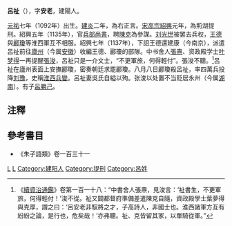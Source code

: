 '''呂祉'''（{{bd|1092年||1137年|catIdx=}}），字'''安老'''，建陽人。

[[元祐_(年号)|元祐]]七年（1092年）出生。[[建炎|建炎]]二年，為右正言。[[宋高宗|宋高宗]][[紹興|紹興]]元年，為荊湖提刑。紹興五年（1135年），官[[兵部尚書|兵部尚書]]，聘[[陳克|陳克]]為參謀。[[刘光世|刘光世]]被罢去兵权，[[王德_(宋朝)|王德]]與[[酈瓊|酈瓊]]等淮西軍互不相服。紹興七年（1137年），下詔王德還建康（今南京），派遣呂祉前往[[廬州|廬州]]（今属[[安徽|安徽]]）收編王德、酈瓊的部隊。中书舍人[[张焘_(南宋)|張燾]]、资政殿学士[[叶梦得|叶梦得]]一再提醒[[張浚|張浚]]，呂祉只是一介文士，“不更軍旅，何得輕付”。張浚不聽。<ref>《[[續資治通鑑|續資治通鑑]]》卷第一百一十八：“中書舍人張燾，見浚言：‘祉書生，不更軍旅，何得輕付！’浚不從。祉又闢都督府準備差遣陳克自隨，資政殿學士葉夢得與克厚，謂之曰：‘呂安老非馭將之才，子高詩人，非國士也。淮西諸軍方互有紛紛之論，是行也，危矣哉！’亦弗聽。祉、克皆留其家，以單騎從軍。”</ref>呂祉在廬州表面上安撫酈瓊，密奏朝廷求罷酈瓊。八月八日酈瓊殺呂祉，率四萬兵投降[[刘豫|刘豫]]，史稱[[淮西兵變|淮西兵變]]。呂祉妻吳氏自縊以殉。张浚以处置不当贬居永州（今属[[湖南|湖南]]）。有子[[呂勝己|呂勝己]]。

==注釋==
{{reflist}}

==參考書目==
* 《朱子語類》卷一百三十一

[[Category:宋朝政治人物|L]]
[[Category:宋朝遇刺身亡者|L]]
[[Category:建阳人|Category:建阳人]]
[[Category:提刑|Category:提刑]]
[[Category:呂姓|Category:呂姓]]